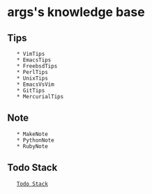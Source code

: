 = args's knowledge base =

== Tips ==
    * VimTips
    * EmacsTips
    * FreebsdTips
    * PerlTips
    * UnixTips
    * EmacsVsVim
    * GitTips
    * MercurialTips

== Note ==
    * MakeNote
    * PythonNote
    * RubyNote

== Todo Stack ==
    [[Todo Stack]]
